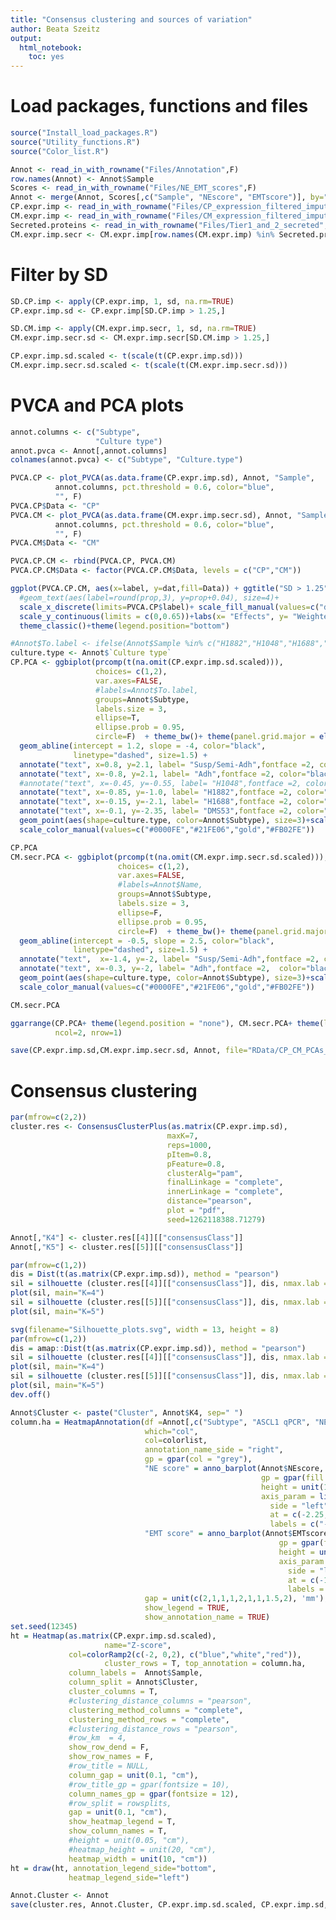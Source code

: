 ```yaml
---
title: "Consensus clustering and sources of variation"
author: Beata Szeitz
output:
  html_notebook:
    toc: yes
---
```


# Load packages, functions and files

```r
source("Install_load_packages.R")
source("Utility_functions.R")
source("Color_list.R")
```

```r
Annot <- read_in_with_rowname("Files/Annotation",F)
row.names(Annot) <- Annot$Sample
Scores <- read_in_with_rowname("Files/NE_EMT_scores",F)
Annot <- merge(Annot, Scores[,c("Sample", "NEscore", "EMTscore")], by="Sample")
CP.expr.imp <- read_in_with_rowname("Files/CP_expression_filtered_imputed",F)[,Annot$Sample]
CM.expr.imp <- read_in_with_rowname("Files/CM_expression_filtered_imputed",F)[,Annot$Sample]
Secreted.proteins <- read_in_with_rowname("Files/Tier1_and_2_secreted",F)[,1]
CM.expr.imp.secr <- CM.expr.imp[row.names(CM.expr.imp) %in% Secreted.proteins,]
```

# Filter by SD


```r
SD.CP.imp <- apply(CP.expr.imp, 1, sd, na.rm=TRUE)
CP.expr.imp.sd <- CP.expr.imp[SD.CP.imp > 1.25,]

SD.CM.imp <- apply(CM.expr.imp.secr, 1, sd, na.rm=TRUE)
CM.expr.imp.secr.sd <- CM.expr.imp.secr[SD.CM.imp > 1.25,]
```


```r
CP.expr.imp.sd.scaled <- t(scale(t(CP.expr.imp.sd)))
CM.expr.imp.secr.sd.scaled <- t(scale(t(CM.expr.imp.secr.sd)))

```


# PVCA and PCA plots


```r
annot.columns <- c("Subtype", 
                   "Culture type")
annot.pvca <- Annot[,annot.columns]
colnames(annot.pvca) <- c("Subtype", "Culture.type")

PVCA.CP <- plot_PVCA(as.data.frame(CP.expr.imp.sd), Annot, "Sample", 
          annot.columns, pct.threshold = 0.6, color="blue", 
          "", F)
PVCA.CP$Data <- "CP"
PVCA.CM <- plot_PVCA(as.data.frame(CM.expr.imp.secr.sd), Annot, "Sample", 
          annot.columns, pct.threshold = 0.6, color="blue", 
          "", F)
PVCA.CM$Data <- "CM"

PVCA.CP.CM <- rbind(PVCA.CP, PVCA.CM)
PVCA.CP.CM$Data <- factor(PVCA.CP.CM$Data, levels = c("CP","CM"))

```

```r
ggplot(PVCA.CP.CM, aes(x=label, y=dat,fill=Data)) + ggtitle("SD > 1.25") + geom_bar(stat="identity", position=position_dodge())+
  #geom_text(aes(label=round(prop,3), y=prop+0.04), size=4)+ 
  scale_x_discrete(limits=PVCA.CP$label)+ scale_fill_manual(values=c("darkgrey","lightblue"))+
  scale_y_continuous(limits = c(0,0.65))+labs(x= "Effects", y= "Weighted avr. proportion var.")+ 
  theme_classic()+theme(legend.position="bottom")
```


```r
#Annot$To.label <- ifelse(Annot$Sample %in% c("H1882","H1048","H1688","DMS53"), Annot$Sample, "")
culture.type <- Annot$`Culture type`
CP.PCA <- ggbiplot(prcomp(t(na.omit(CP.expr.imp.sd.scaled))), 
                   choices= c(1,2),
                   var.axes=FALSE, 
                   #labels=Annot$To.label,
                   groups=Annot$Subtype,
                   labels.size = 3,
                   ellipse=T,
                   ellipse.prob = 0.95,
                   circle=F)  + theme_bw()+ theme(panel.grid.major = element_blank(), panel.grid.minor = element_blank()) + 
  geom_abline(intercept = 1.2, slope = -4, color="black", 
              linetype="dashed", size=1.5) +
  annotate("text", x=0.8, y=2.1, label= "Susp/Semi-Adh",fontface =2, color="black")+
  annotate("text", x=-0.8, y=2.1, label= "Adh",fontface =2, color="black")+ggtitle("CP (SD > 1.25)")+ 
  #annotate("text", x=-0.45, y=-0.55, label= "H1048",fontface =2, color="red")+
  annotate("text", x=-0.85, y=-1.0, label= "H1882",fontface =2, color="red")+
  annotate("text", x=-0.15, y=-2.1, label= "H1688",fontface =2, color="red")+
  annotate("text", x=-0.1, y=-2.35, label= "DMS53",fontface =2, color="red")+
  geom_point(aes(shape=culture.type, color=Annot$Subtype), size=3)+scale_shape_manual(values=c(16, 8, 15))+
  scale_color_manual(values=c("#0000FE","#21FE06","gold","#FB02FE")) 

CP.PCA
CM.secr.PCA <- ggbiplot(prcomp(t(na.omit(CM.expr.imp.secr.sd.scaled))), 
                        choices= c(1,2),
                        var.axes=FALSE, 
                        #labels=Annot$Name,
                        groups=Annot$Subtype,
                        labels.size = 3,
                        ellipse=F,
                        ellipse.prob = 0.95,
                        circle=F)  + theme_bw()+ theme(panel.grid.major = element_blank(), panel.grid.minor = element_blank()) + 
  geom_abline(intercept = -0.5, slope = 2.5, color="black", 
              linetype="dashed", size=1.5) +
  annotate("text",  x=-1.4, y=-2, label= "Susp/Semi-Adh",fontface =2, color="black")+
  annotate("text", x=-0.3, y=-2, label= "Adh",fontface =2,  color="black")+ggtitle("CM secreted proteins (SD > 1.25)")+ 
  geom_point(aes(shape=culture.type, color=Annot$Subtype), size=3)+scale_shape_manual(values=c(16, 8, 15))+
  scale_color_manual(values=c("#0000FE","#21FE06","gold","#FB02FE"))

CM.secr.PCA
```

```r
ggarrange(CP.PCA+ theme(legend.position = "none"), CM.secr.PCA+ theme(legend.position = "none"), 
          ncol=2, nrow=1)

```

```r
save(CP.expr.imp.sd,CM.expr.imp.secr.sd, Annot, file="RData/CP_CM_PCAs_PVCAs.RData")

```



# Consensus clustering

```r
par(mfrow=c(2,2))
cluster.res <- ConsensusClusterPlus(as.matrix(CP.expr.imp.sd),
                                   maxK=7,
                                   reps=1000,
                                   pItem=0.8,
                                   pFeature=0.8,  
                                   clusterAlg="pam",
                                   finalLinkage = "complete",
                                   innerLinkage = "complete",
                                   distance="pearson",
                                   plot = "pdf",
                                   seed=1262118388.71279)
```


```r
Annot[,"K4"] <- cluster.res[[4]][["consensusClass"]]
Annot[,"K5"] <- cluster.res[[5]][["consensusClass"]]

par(mfrow=c(1,2))
dis = Dist(t(as.matrix(CP.expr.imp.sd)), method = "pearson")
sil = silhouette (cluster.res[[4]][["consensusClass"]], dis, nmax.lab = 30, max.strlen = 10)
plot(sil, main="K=4")
sil = silhouette (cluster.res[[5]][["consensusClass"]], dis, nmax.lab = 30, max.strlen = 10)
plot(sil, main="K=5")

```

```r
svg(filename="Silhouette_plots.svg", width = 13, height = 8)
par(mfrow=c(1,2))
dis = amap::Dist(t(as.matrix(CP.expr.imp.sd)), method = "pearson")
sil = silhouette (cluster.res[[4]][["consensusClass"]], dis, nmax.lab = 30, max.strlen = 10)
plot(sil, main="K=4")
sil = silhouette (cluster.res[[5]][["consensusClass"]], dis, nmax.lab = 30, max.strlen = 10)
plot(sil, main="K=5")
dev.off()
```


```r
Annot$Cluster <- paste("Cluster", Annot$K4, sep=" ")
column.ha = HeatmapAnnotation(df =Annot[,c("Subtype", "ASCL1 qPCR", "NEUROD1 qPCR", "POU2F3 qPCR", "YAP1 qPCR","Culture type","Cell line origin","Chemo")],
                              which="col",
                              col=colorlist,
                              annotation_name_side = "right",
                              gp = gpar(col = "grey"),
                              "NE score" = anno_barplot(Annot$NEscore,
                                                        gp = gpar(fill =  c("#76069a")),
                                                        height = unit(1.5, "cm"),
                                                        axis_param = list(
                                                          side = "left",
                                                          at = c(-2.25,0,1.5), 
                                                          labels = c("-2.25","0", "+1.5") )),
                              "EMT score" = anno_barplot(Annot$EMTscore,
                                                            gp = gpar(fill =  c("#005757")),
                                                            height = unit(1.5, "cm"),
                                                            axis_param = list(
                                                              side = "left",
                                                              at = c(-1.9,0,1.6), 
                                                              labels = c("-1.9","0", "+1.6") )),
                              gap = unit(c(2,1,1,1,2,1,1,1.5,2), 'mm'),
                              show_legend = TRUE,
                              show_annotation_name = TRUE)
set.seed(12345)
ht = Heatmap(as.matrix(CP.expr.imp.sd.scaled),
                     name="Z-score",
             col=colorRamp2(c(-2, 0,2), c("blue","white","red")),
                     cluster_rows = T, top_annotation = column.ha, 
             column_labels =  Annot$Sample,
             column_split = Annot$Cluster,  
             cluster_columns = T,
             #clustering_distance_columns = "pearson",
             clustering_method_columns = "complete",
             clustering_method_rows = "complete",
             #clustering_distance_rows = "pearson",
             #row_km  = 4,
             show_row_dend = F,
             show_row_names = F, 
             #row_title = NULL,
             column_gap = unit(0.1, "cm"),
             #row_title_gp = gpar(fontsize = 10),
             column_names_gp = gpar(fontsize = 12),
             #row_split = rowsplits, 
             gap = unit(0.1, "cm"),
             show_heatmap_legend = T,
             show_column_names = T,
             #height = unit(0.05, "cm"),
             #heatmap_height = unit(20, "cm"),
             heatmap_width = unit(10, "cm"))
ht = draw(ht, annotation_legend_side="bottom",
             heatmap_legend_side="left")
```


```r
Annot.Cluster <- Annot
save(cluster.res, Annot.Cluster, CP.expr.imp.sd.scaled, CP.expr.imp.sd, file= "RData/Fig_consClust.RData")
```


